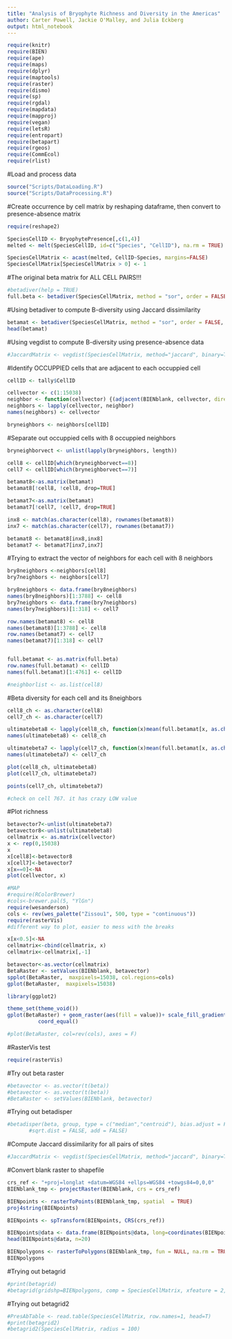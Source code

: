 ```yaml
---
title: "Analysis of Bryophyte Richness and Diversity in the Americas"
author: Carter Powell, Jackie O'Malley, and Julia Eckberg
output: html_notebook
---
```


```r
require(knitr)
require(BIEN)
require(ape)
require(maps)
require(dplyr)
require(maptools)
require(raster)
require(dismo)
require(sp)
require(rgdal)
require(mapdata)
require(mapproj)
require(vegan)
require(letsR)
require(entropart)
require(betapart)
require(rgeos)
require(CommEcol)
require(rlist)
```

#Load and process data
```r
source("Scripts/DataLoading.R")
source("Scripts/DataProcessing.R")
```


#Create occurrence by cell matrix by reshaping dataframe, then convert to presence-absence matrix
```r
require(reshape2)

SpeciesCellID <- BryophytePresence[,c(1,4)]
melted <- melt(SpeciesCellID, id=c("Species", "CellID"), na.rm = TRUE)

SpeciesCellMatrix <- acast(melted, CellID~Species, margins=FALSE)
SpeciesCellMatrix[SpeciesCellMatrix > 0] <- 1

```

#The original beta matrix for ALL CELL PAIRS!!!
```r
#betadiver(help = TRUE)
full.beta <- betadiver(SpeciesCellMatrix, method = "sor", order = FALSE, help = FALSE)
```


#Using betadiver to compute B-diversity using Jaccard dissimilarity
```r
betamat <- betadiver(SpeciesCellMatrix, method = "sor", order = FALSE, help = FALSE)
head(betamat)
```


#Using vegdist to compute B-diversity using presence-absence data
```r
#JaccardMatrix <- vegdist(SpeciesCellMatrix, method="jaccard", binary=TRUE, upper=FALSE)

```


#Identify OCCUPPIED cells that are adjacent to each occuppied cell
```r
cellID <- tally$CellID

cellvector <- c(1:15038)
neighbor <- function(cellvector) {(adjacent(BIENblank, cellvector, directions=8, pairs=FALSE, target=cellID, sorted=TRUE, include=FALSE, id=FALSE))}
neighbors <- lapply(cellvector, neighbor)
names(neighbors) <- cellvector

bryneighbors <- neighbors[cellID]
```


#Separate out occuppied cells with 8 occuppied neighbors
```r
bryneighborvect <- unlist(lapply(bryneighbors, length))

cell8 <- cellID[which(bryneighborvect==8)]
cell7 <- cellID[which(bryneighborvect==7)]

betamat8<-as.matrix(betamat)
betamat8[!cell8, !cell8, drop=TRUE]

betamat7<-as.matrix(betamat)
betamat7[!cell7, !cell7, drop=TRUE]

inx8 <- match(as.character(cell8), rownames(betamat8))
inx7 <- match(as.character(cell7), rownames(betamat7))

betamat8 <- betamat8[inx8,inx8]
betamat7 <- betamat7[inx7,inx7]
```

#Trying to extract the vector of neighbors for each cell with 8 neighbors
```r
bry8neighbors <-neighbors[cell8]
bry7neighbors <- neighbors[cell7]

bry8neighbors <- data.frame(bry8neighbors)
names(bry8neighbors)[1:3788] <- cell8
bry7neighbors <- data.frame(bry7neighbors)
names(bry7neighbors)[1:318] <- cell7

row.names(betamat8) <- cell8
names(betamat8)[1:3788] <- cell8
row.names(betamat7) <- cell7
names(betamat7)[1:318] <- cell7


full.betamat <- as.matrix(full.beta)
row.names(full.betamat) <- cellID
names(full.betamat)[1:4761] <- cellID

#neighborlist <- as.list(cell8)
```


#Beta diversity for each cell and its 8neighbors
```r
cell8_ch <- as.character(cell8)
cell7_ch <- as.character(cell7)

ultimatebeta8 <- lapply(cell8_ch, function(x)mean(full.betamat[x, as.character(bry8neighbors[,x])]))
names(ultimatebeta8) <- cell8_ch

ultimatebeta7 <- lapply(cell7_ch, function(x)mean(full.betamat[x, as.character(bry7neighbors[,x])]))
names(ultimatebeta7) <- cell7_ch

plot(cell8_ch, ultimatebeta8)
plot(cell7_ch, ultimatebeta7)

points(cell7_ch, ultimatebeta7)

#check on cell 767. it has crazy LOW value
```


#Plot richness
```r
betavector7<-unlist(ultimatebeta7)
betavector8<-unlist(ultimatebeta8)
cellmatrix <- as.matrix(cellvector)
x <- rep(0,15038)
x
x[cell8]<-betavector8
x[cell7]<-betavector7
x[x==0]<-NA
plot(cellvector, x)

#MAP
#require(RColorBrewer)
#cols<-brewer.pal(5, "YlGn")
require(wesanderson)
cols <- rev(wes_palette("Zissou1", 500, type = "continuous"))
require(rasterVis)
#different way to plot, easier to mess with the breaks

x[x<0.5]<-NA
cellmatrix<-cbind(cellmatrix, x)
cellmatrix<-cellmatrix[,-1]

betavector<-as.vector(cellmatrix)
BetaRaster <- setValues(BIENblank, betavector)
spplot(BetaRaster,  maxpixels=15038, col.regions=cols)
gplot(BetaRaster,  maxpixels=15038)

library(ggplot2)

theme_set(theme_void())
gplot(BetaRaster) + geom_raster(aes(fill = value))+ scale_fill_gradientn(colours=cols) +
          coord_equal()

#plot(BetaRaster, col=rev(cols), axes = F)
```

#RasterVis test
```r
require(rasterVis)
```

#Try out beta raster
```r
#betavector <- as.vector(t(beta))
#betavector <- as.vector(t(beta))
#BetaRaster <- setValues(BIENblank, betavector)
```

#Trying out betadisper
```r
#betadisper(beta, group, type = c("median","centroid"), bias.adjust = FALSE,
       #sqrt.dist = FALSE, add = FALSE)
```


#Compute Jaccard dissimilarity for all pairs of sites
```r
#JaccardMatrix <- vegdist(SpeciesCellMatrix, method="jaccard", binary=TRUE, upper=TRUE)
```

#Convert blank raster to shapefile
```r
crs_ref <- "+proj=longlat +datum=WGS84 +ellps=WGS84 +towgs84=0,0,0"  
BIENblank_tmp <- projectRaster(BIENblank, crs = crs_ref)

BIENpoints <- rasterToPoints(BIENblank_tmp, spatial  = TRUE)
proj4string(BIENpoints)

BIENpoints <- spTransform(BIENpoints, CRS(crs_ref))

BIENpoints@data <- data.frame(BIENpoints@data, long=coordinates(BIENpoints) [,1], lat=coordinates(BIENpoints) [,2])
head(BIENpoints@data, n=20)

BIENpolygons <- rasterToPolygons(BIENblank_tmp, fun = NULL, na.rm = TRUE, n=8, digits = 12)
BIENpolygons
```


#Trying out betagrid
```r
#print(betagrid)
#betagrid(gridshp=BIENpolygons, comp = SpeciesCellMatrix, xfeature = 2, yfeature = 3, radius = 0.25,index = "jaccard")
```


#Trying out betagrid2
```r
#PresAbTable <- read.table(SpeciesCellMatrix, row.names=1, head=T)
#print(betagrid2)
#betagrid2(SpeciesCellMatrix, radius = 100)
```
